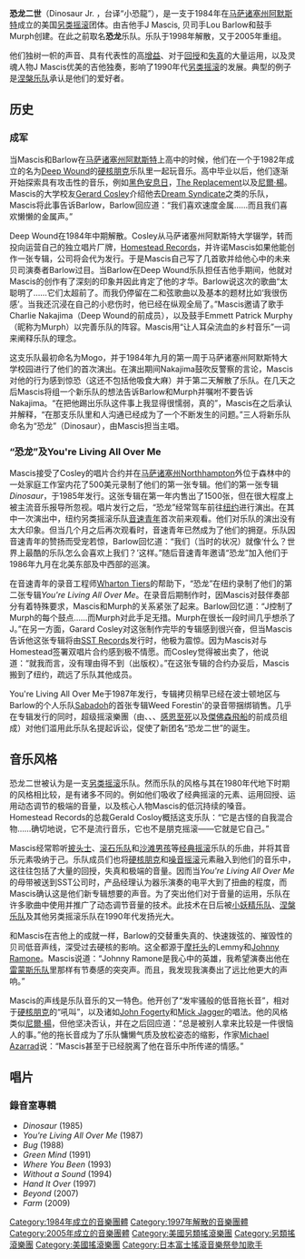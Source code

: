{{noteTA
|T=zh-hans:恐龙二世; zh-tw:小恐龍;
|1=zh-hans:恐龙二世; zh-tw:小恐龍;
|2=zh-hans:涅槃乐队; zh-tw:超脫;
}}
{{Infobox musical artist
|Name            = Dinosaur Jr
|Img             = Dinosaur Jr. at WTAI in Stockholm.jpg
|Img_capt        = At "Where The Action Is", Stockholm, June 2008
|Img_size        = 
|Landscape       = yes
|Background      = group_or_band
|Origin          = [[美国|美国]][[马萨诸塞州|马萨诸塞州]][[阿默斯特|阿默斯特]]
|Instrument      =
|Genre           = [[另类摇滚|另类摇滚]]
|Occupation      =
|Years_active    = 1984–1997, 2005–
|Label           = [[Homestead_Records_(1983)|Homestead]]<br />[[SST_Records|SST]]<br />[[Blanco_y_Negro_Records|Blanco y Negro]]/[[Sire_Records|Sire]]<br />[[Merge_Records|Merge]]<br />[[Fat_Possum_Records|Fat Possum]]
|Associated_acts = [[Sebadoh|Sebadoh]]<br />[[Deep_Wound|Deep Wound]]<br />[[J_Mascis_and_the_Fog|J Mascis and the Fog]]<br />[[Witch_(band)|Witch]]<br>[[Folk_Implosion|Folk Implosion]]
|URL             = [http://www.dinosaurjr.com Official website]
|Current_members = [[J_Mascis|J Mascis]]<br />[[Lou_Barlow|Lou Barlow]]<br />[[Murph_(drummer)|Murph]]
|Past_members    = [[Mike_Johnson_(bassist)|Mike Johnson]]<br />[[George_Berz|George Berz]]
}}

'''恐龙二世'''（Dinosaur Jr. ，台译“小恐龍”），是一支于1984年在[[马萨诸塞州|马萨诸塞州]][[阿默斯特|阿默斯特]]成立的美国[[另类摇滚|另类摇滚]]团体。由吉他手J Mascis, 贝司手Lou Barlow和鼓手Murph创建。在此之前取名'''恐龙'''乐队。乐队于1998年解散，又于2005年重组。

他们独树一帜的声音、具有代表性的高[[增益|增益]]、对于[[回授|回授]]和[[失真|失真]]的大量运用，以及灵魂人物J Mascis优美的吉他独奏，影响了1990年代[[另类摇滚|另类摇滚]]的发展。典型的例子是[[涅槃乐队|涅槃乐队]]承认是他们的爱好者。

== 历史 ==
=== 成军 ===
当Mascis和Barlow在[[马萨诸塞州|马萨诸塞州]][[阿默斯特|阿默斯特]]上高中的时候，他们在一个于1982年成立的名为[[Deep_Wound|Deep Wound]]的[[硬核朋克|硬核朋克]]乐队里一起玩音乐。高中毕业以后，他们逐渐开始探索具有攻击性的音乐，例如[[黑色安息日|黑色安息日]]，[[The_Replacement|The Replacement]]以及[[尼爾·楊|尼爾·楊]]。Mascis的大学校友[[Gerard_Cosley|Gerard Cosley]]介绍他去[[Dream_Syndicate|Dream Syndicate]]之类的乐队，Mascis将此事告诉Barlow，Barlow回应道：“我们喜欢速度金属……而且我们喜欢懒懒的金属声。”

Deep Wound在1984年中期解散。Cosley从马萨诸塞州阿默斯特大学辍学，转而投向运营自己的独立唱片厂牌，[[Homestead_Records|Homestead Records]]，并许诺Mascis如果他能创作一张专辑，公司将会代为发行。于是Mascis自己写了几首歌并给他心中的未来贝司演奏者Barlow过目。当Barlow在Deep Wound乐队担任吉他手期间，他就对Mascis的创作有了深刻的印象并因此肯定了他的才华。Barlow说这次的歌曲“太聪明了……它们太超前了。而我仍停留在二和弦歌曲以及基本的题材比如‘我很伤感’。当我还沉浸在自己的小悲伤时，他已经在纵观全局了。”Mascis邀请了歌手Charlie Nakajima（Deep Wound的前成员），以及鼓手Emmett Patrick Murphy（昵称为Murph）以完善乐队的阵容。Mascis用“让人耳朵流血的乡村音乐”一词来阐释乐队的理念。

这支乐队最初命名为Mogo，并于1984年九月的第一周于马萨诸塞州阿默斯特大学校园进行了他们的首次演出。在演出期间Nakajima鼓吹反警察的言论，Mascis对他的行为感到惊恐（这还不包括他吸食大麻）并于第二天解散了乐队。在几天之后Mascis将组一个新乐队的想法告诉Barlow和Murph并嘱咐不要告诉Nakajima。“在把他踢出乐队这件事上我显得很懦弱，真的”，Mascis在之后承认并解释，“在那支乐队里和人沟通已经成为了一个不断发生的问题。”三人将新乐队命名为“恐龙”（Dinosaur），由Mascis担当主唱。

=== “恐龙”及You're Living All Over Me ===
Mascis接受了Cosley的唱片合约并在[[马萨诸塞州|马萨诸塞州]][[Northhampton|Northhampton]]外位于森林中的一处家庭工作室内花了500美元录制了他们的第一张专辑。他们的第一张专辑''Dinosaur''，于1985年发行。这张专辑在第一年内售出了1500张，但在很大程度上被主流音乐报导所忽视。唱片发行之后，“恐龙”经常驾车前往[[纽约|纽约]]进行演出。在其中一次演出中，纽约另类摇滚乐队[[音速青年|音速青年]]首次前来观看。他们对乐队的演出没有太大印象。但当几个月之后再次观看时，音速青年已然成为了他们的拥趸。乐队因音速青年的赞扬而受宠若惊，Barlow回忆道：“我们（当时的状况）就像‘什么？世界上最酷的乐队怎么会喜欢上我们？’这样。”随后音速青年邀请“恐龙”加入他们于1986年九月在北美东部及中西部的巡演。

在音速青年的录音工程师[[Wharton_Tiers|Wharton Tiers]]的帮助下，“恐龙”在纽约录制了他们的第二张专辑''You're Living All Over Me''。在录音后期制作时，因Mascis对鼓伴奏部分有着特殊要求，Mascis和Murph的关系紧张了起来。Barlow回忆道：“J控制了Murph的每个鼓点……而Murph对此手足无措。Murph在很长一段时间几乎想杀了J。”在另一方面，Garard Cosley对这张制作完毕的专辑感到很兴奋，但当Mascis告诉他这张专辑将由[[SST_Records|SST Records]]发行时，他极为震惊。因为Mascis对与Homestead签署双唱片合约感到极不情愿。而Cosley觉得被出卖了，他说道：“就我而言，没有理由得不到（出版权）。”在这张专辑的合约办妥后，Mascis搬到了纽约，疏远了乐队其他成员。

You're Living All Over Me于1987年发行，专辑拷贝稍早已经在波士顿地区与Barlow的个人乐队[[Sabadoh|Sabadoh]]的首张专辑Weed Forestin'的录音带捆绑销售。几乎在专辑发行的同时，超级摇滚樂團{{link-en|恐龍樂團|The Dinosaurs}}（由{{link-en|鄉村老喬與魚樂團|Country Joe and the Fish}}、{{link-en|水銀信使|Quicksliver Messenger Service}}、{{link-en|金槍魚合唱團|Hot Tuna}}、[[感恩至死|感恩至死]]以及[[傑佛森飛船|傑佛森飛船]]的前成员组成）对他们滥用此乐队名提起诉讼，促使了新团名“恐龙二世”的诞生。

== 音乐风格 ==
恐龙二世被认为是一支[[另类摇滚|另类摇滚]]乐队。然而乐队的风格与其在1980年代地下时期的风格相比较，是有诸多不同的。例如他们吸收了经典摇滚的元素、运用回授、运用动态调节的极端的音量，以及核心人物Mascis的低沉持续的嗓音。
Homestead Records的总裁Gerald Cosloy概括这支乐队：“它是古怪的自我混合物……确切地说，它不是流行音乐，它也不是朋克摇滚——它就是它自己。”

Mascis经常聆听[[披头士|披头士]]、[[滚石乐队|滚石乐队]]和[[沙滩男孩|沙滩男孩]]等[[经典摇滚|经典摇滚]]乐队的乐曲，并将其音乐元素吸纳于己。乐队成员们也将[[硬核朋克|硬核朋克]]和[[噪音摇滚|噪音摇滚]]元素融入到他们的音乐中，这往往包括了大量的回授，失真和极端的音量。因而当''You're Living All Over Me''的母带被送到SST公司时，产品经理认为器乐演奏的电平大到了扭曲的程度，而Mascis确认这是他们新专辑想要的声音。为了突出他们对于音量的运用，乐队在许多歌曲中使用并推广了动态调节音量的技术。此技术在日后被[[小妖精乐队|小妖精乐队]]、[[涅槃乐队|涅槃乐队]]及其他另类摇滚乐队在1990年代发扬光大。

和Mascis在吉他上的成就一样，Barlow的交替重失真的、快速拨弦的、摧毁性的贝司低音声线，深受过去硬核的影响。这全都源于[[摩托头|摩托头]]的Lemmy和[[Johnny_Ramone|Johnny Ramone]]。Mascis说道：“Johnny Ramone是我心中的英雄，我希望演奏出他在[[雷蒙斯合唱团|雷蒙斯乐队]]里那样有节奏感的突突声。而且，我发现我演奏出了远比他更大的声响。”

Mascis的声线是乐队音乐的又一特色。他开创了“发牢骚般的低音拖长音”，相对于[[硬核朋克|硬核朋克]]的“吼叫”，以及诸如[[John_Fogerty|John Fogerty]]和[[Mick_Jagger|Mick Jagger]]的唱法。他的风格类似[[尼爾·楊|尼爾·楊]]，但他坚决否认，并在之后回应道：“总是被别人拿来比较是一件很恼人的事。”他的拖长音成为了乐队慵懒气质及放松姿态的缩影，作家[[Michael_Azarrad|Michael Azarrad]]说：“Mascis甚至于已经脱离了他在音乐中所传递的情感。”

== 唱片 ==

=== 錄音室專輯 ===
* ''Dinosaur'' (1985)
* ''You're Living All Over Me'' (1987)
* ''Bug'' (1988)
* ''Green Mind'' (1991)
* ''Where You Been'' (1993)
* ''Without a Sound'' (1994)
* ''Hand It Over'' (1997)
* ''Beyond'' (2007)
* ''Farm'' (2009)

{{Authority control}}
{{DEFAULTSORT:Dinosaur Jr}}
[[Category:1984年成立的音樂團體|Category:1984年成立的音樂團體]]
[[Category:1997年解散的音樂團體|Category:1997年解散的音樂團體]]
[[Category:2005年成立的音樂團體|Category:2005年成立的音樂團體]]
[[Category:美國另類搖滾樂團|Category:美國另類搖滾樂團]]
[[Category:另類搖滾樂團|Category:另類搖滾樂團]]
[[Category:美國搖滾樂團|Category:美國搖滾樂團]]
[[Category:日本富士搖滾音樂祭參加歌手|Category:日本富士搖滾音樂祭參加歌手]]